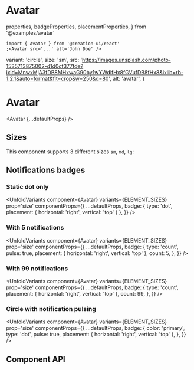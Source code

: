 # Avatar

  properties,
  badgeProperties,
  placementProperties,
} from '@examples/avatar'

```tsx copy
import { Avatar } from '@creation-ui/react'
;<Avatar src='...' alt='John Doe' />
```

  variant: 'circle',
  size: 'sm',
  src: 'https://images.unsplash.com/photo-1535713875002-d1d0cf377fde?ixid=MnwxMjA3fDB8MHxwaG90by1wYWdlfHx8fGVufDB8fHx8&ixlib=rb-1.2.1&auto=format&fit=crop&w=250&q=80',
  alt: 'avatar',
}

# Avatar

<Avatar {...defaultProps} />

## Sizes

This component supports 3 different sizes `sm`, `md`, `lg`:

<UnfoldVariants
  component={Avatar}
  variants={ELEMENT_SIZES}
  prop='size'
  componentProps={defaultProps}
/>

## Notifications badges

### Static dot only

<UnfoldVariants
  component={Avatar}
  variants={ELEMENT_SIZES}
  prop='size'
  componentProps={{
    ...defaultProps,
    badge: { type: 'dot', placement: { horizontal: 'right', vertical: 'top' } },
  }}
/>

### With 5 notifications

<UnfoldVariants
  component={Avatar}
  variants={ELEMENT_SIZES}
  prop='size'
  componentProps={{
    ...defaultProps,
    badge: {
      type: 'count',
      pulse: true,
      placement: { horizontal: 'right', vertical: 'top' },
      count: 5,
    },
  }}
/>

### With 99 notifications

<UnfoldVariants
  component={Avatar}
  variants={ELEMENT_SIZES}
  prop='size'
  componentProps={{
    ...defaultProps,
    badge: {
      type: 'count',
      placement: { horizontal: 'right', vertical: 'top' },
      count: 99,
    },
  }}
/>

### Circle with notification pulsing

<UnfoldVariants
  component={Avatar}
  variants={ELEMENT_SIZES}
  prop='size'
  componentProps={{
    ...defaultProps,
    badge: {
      color: 'primary',
      type: 'dot',
      pulse: true,
      placement: { horizontal: 'right', vertical: 'top' },
    },
  }}
/>

## Component API

<PropsTable
  properties={properties}
  name='Avatar'
  description='Avatar component props.'
/>
<PropsTable
  properties={badgeProperties}
  name='Badge'
  description='Detailed props of "badge" Avatar props'
/>
<PropsTable
  properties={placementProperties}
  name='Placement'
  description='Detailed props of "badge.placement" Avatar props'
/>
